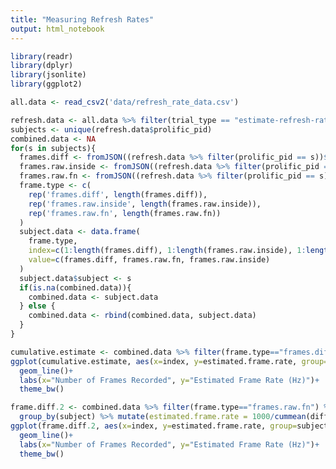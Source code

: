 ```yaml
---
title: "Measuring Refresh Rates"
output: html_notebook
---
```




```r
library(readr)
library(dplyr)
library(jsonlite)
library(ggplot2)

all.data <- read_csv2('data/refresh_rate_data.csv')
```

```r
refresh.data <- all.data %>% filter(trial_type == "estimate-refresh-rate")
subjects <- unique(refresh.data$prolific_pid)
combined.data <- NA
for(s in subjects){
  frames.diff <- fromJSON((refresh.data %>% filter(prolific_pid == s))$frames_diff[1])
  frames.raw.inside <- fromJSON((refresh.data %>% filter(prolific_pid == s))$frames_raw_inside[1])
  frames.raw.fn <- fromJSON((refresh.data %>% filter(prolific_pid == s))$frames_raw_fn_param[1])
  frame.type <- c(
    rep('frames.diff', length(frames.diff)),
    rep('frames.raw.inside', length(frames.raw.inside)),
    rep('frames.raw.fn', length(frames.raw.fn))
  )
  subject.data <- data.frame(
    frame.type,
    index=c(1:length(frames.diff), 1:length(frames.raw.inside), 1:length(frames.raw.fn)),
    value=c(frames.diff, frames.raw.fn, frames.raw.inside)
  )
  subject.data$subject <- s
  if(is.na(combined.data)){
    combined.data <- subject.data
  } else {
    combined.data <- rbind(combined.data, subject.data)
  }
}
```



```r
cumulative.estimate <- combined.data %>% filter(frame.type=="frames.diff") %>% group_by(subject) %>% mutate(estimated.frame.rate = 1000/cummean(value))
ggplot(cumulative.estimate, aes(x=index, y=estimated.frame.rate, group=subject))+
  geom_line()+
  labs(x="Number of Frames Recorded", y="Estimated Frame Rate (Hz)")+
  theme_bw()

```


```r
frame.diff.2 <- combined.data %>% filter(frame.type=="frames.raw.fn") %>% mutate(diff=value-lag(value)) %>% filter(index > 1) %>%
  group_by(subject) %>% mutate(estimated.frame.rate = 1000/cummean(diff))
ggplot(frame.diff.2, aes(x=index, y=estimated.frame.rate, group=subject))+
  geom_line()+
  labs(x="Number of Frames Recorded", y="Estimated Frame Rate (Hz)")+
  theme_bw()
```